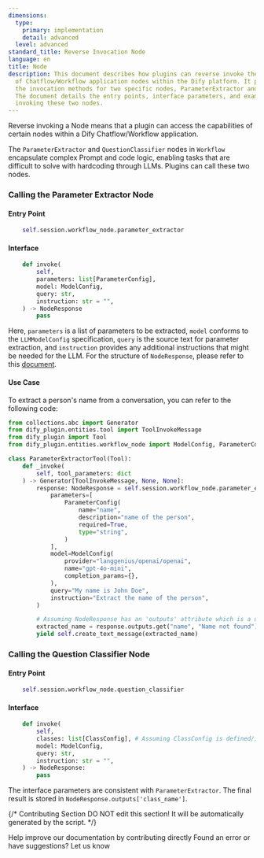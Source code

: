 ```yaml
---
dimensions:
  type:
    primary: implementation
    detail: advanced
  level: advanced
standard_title: Reverse Invocation Node
language: en
title: Node
description: This document describes how plugins can reverse invoke the functionality
  of Chatflow/Workflow application nodes within the Dify platform. It primarily covers
  the invocation methods for two specific nodes, ParameterExtractor and QuestionClassifier.
  The document details the entry points, interface parameters, and example code for
  invoking these two nodes.
---
```


Reverse invoking a Node means that a plugin can access the capabilities of certain nodes within a Dify Chatflow/Workflow application.

The `ParameterExtractor` and `QuestionClassifier` nodes in `Workflow` encapsulate complex Prompt and code logic, enabling tasks that are difficult to solve with hardcoding through LLMs. Plugins can call these two nodes.

### Calling the Parameter Extractor Node

#### **Entry Point**

```python
    self.session.workflow_node.parameter_extractor
```

#### **Interface**

```python
    def invoke(
        self,
        parameters: list[ParameterConfig],
        model: ModelConfig,
        query: str,
        instruction: str = "",
    ) -> NodeResponse
        pass
```

Here, `parameters` is a list of parameters to be extracted, `model` conforms to the `LLMModelConfig` specification, `query` is the source text for parameter extraction, and `instruction` provides any additional instructions that might be needed for the LLM. For the structure of `NodeResponse`, please refer to this [document](/plugin_dev_en/0411-general-specifications.en.mdx#noderesponse).

#### **Use Case**

To extract a person's name from a conversation, you can refer to the following code:

```python
from collections.abc import Generator
from dify_plugin.entities.tool import ToolInvokeMessage
from dify_plugin import Tool
from dify_plugin.entities.workflow_node import ModelConfig, ParameterConfig, NodeResponse # Assuming NodeResponse is importable

class ParameterExtractorTool(Tool):
    def _invoke(
        self, tool_parameters: dict
    ) -> Generator[ToolInvokeMessage, None, None]:
        response: NodeResponse = self.session.workflow_node.parameter_extractor.invoke(
            parameters=[
                ParameterConfig(
                    name="name",
                    description="name of the person",
                    required=True,
                    type="string",
                )
            ],
            model=ModelConfig(
                provider="langgenius/openai/openai",
                name="gpt-4o-mini",
                completion_params={},
            ),
            query="My name is John Doe",
            instruction="Extract the name of the person",
        )

        # Assuming NodeResponse has an 'outputs' attribute which is a dictionary
        extracted_name = response.outputs.get("name", "Name not found") 
        yield self.create_text_message(extracted_name)
```

### Calling the Question Classifier Node

#### **Entry Point**

```python
    self.session.workflow_node.question_classifier
```

#### **Interface**

```python
    def invoke(
        self,
        classes: list[ClassConfig], # Assuming ClassConfig is defined/imported
        model: ModelConfig,
        query: str,
        instruction: str = "",
    ) -> NodeResponse:
        pass
```

The interface parameters are consistent with `ParameterExtractor`. The final result is stored in `NodeResponse.outputs['class_name']`.

{/*
Contributing Section
DO NOT edit this section!
It will be automatically generated by the script.
*/}

<CardGroup cols="2">
    <Card
        title="Edit this page"
        icon="pen-to-square"
        href="https://github.com/langgenius/dify-docs-mintlify/edit/main/plugin_dev_en/9242-reverse-invocation-node.en.mdx"
    >
        Help improve our documentation by contributing directly
    </Card>
    <Card
        title="Report an issue"
        icon="github"
        href="https://github.com/langgenius/dify-docs-mintlify/issues/new?title=Documentation%20Issue%3A%20reverse-invocation-node&body=%23%23%20Issue%20Description%0A%3C%21--%20Please%20briefly%20describe%20the%20issue%20you%20found%20--%3E%0A%0A%23%23%20Page%20Link%0Ahttps%3A%2F%2Fgithub.com%2Flanggenius%2Fdify-docs-mintlify%2Fblob%2Fmain%2Fplugin_dev_en%2F9242-reverse-invocation-node.en.mdx%0A%0A%23%23%20Suggested%20Changes%0A%3C%21--%20If%20you%20have%20specific%20suggestions%20for%20changes%2C%20please%20describe%20them%20here%20--%3E%0A%0A%3C%21--%20Thank%20you%20for%20helping%20improve%20our%20documentation%21%20--%3E"
    >
        Found an error or have suggestions? Let us know
    </Card>
</CardGroup>
